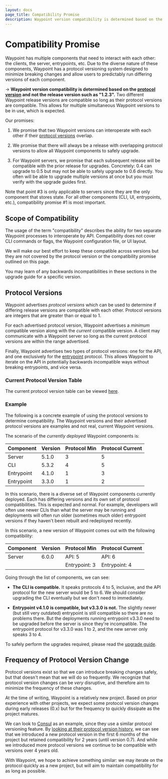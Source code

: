 ```yaml
---
layout: docs
page_title: Compatibility Promise
description: Waypoint version compatibility is determined based on the protocol version and not the release version such as "1.2.3". Two different Waypoint release versions are compatible so long as their protocol versions are compatible.
---
```


# Compatibility Promise

Waypoint has multiple components that need to interact with each other:
the clients, the server, entrypoints, etc. Due to the diverse nature of these
components, Waypoint has a protocol versioning system designed to minimize
breaking changes and allow users to predictably run differing versions of
each component.

-> **Waypoint version compatibility is determined based on the
[protocol version](#protocol-versions) and not the release version such
as "1.2.3".** Two different Waypoint release versions are compatible so
long as their protocol versions are compatible. This allows for multiple
simultaneous Waypoint versions to be in use, which is expected.

Our promises:

1. We promise that two Waypoint versions can interoperate with each other if their
   [protocol versions](#protocol-versions) overlap.

2. We promise that there will always be a release with overlapping protocol
   versions to allow all Waypoint components to safely upgrade.

3. For Waypoint servers, we promise that each subsequent release will be compatible with the
   prior release for upgrades. Concretely: 0.4 can upgrade to 0.5 but
   may not be able to safely upgrade to 0.6 directly. You often will be
   able to upgrade multiple versions at once but you must verify with the
   upgrade guides first.

Note that point #3 is only applicable to servers since they are the only
component that stores state. For all other components (CLI, UI, entrypoints,
etc.), compatibility promise #1 is most important.

## Scope of Compatibility

The usage of the term "compatibility" describes the ability for two
separate Waypoint processes to interoperate by API. Compatibility does
not cover CLI commands or flags, the Waypoint configuration file, or UI
layout.

We will make our best effort to keep these compatible across versions
but they are not covered by the protocol version or the compatibility
promise outlined on this page.

You may learn of any backwards incompatibilities in these sections
in the upgrade guide for a specific version.

## Protocol Versions

Waypoint advertises _protocol versions_ which can be used to determine
if differing release versions are compatible with each other. Protocol
versions are integers that are greater than or equal to 1.

For each advertised protocol version, Waypoint advertises a _minimum_
compatible version along with the _current_ compatible version. A client
may communicate with a Waypoint server so long as the current protocol
versions are within the range advertised.

Finally, Waypoint advertises two types of protocol versions: one for
the API, and one exclusively for the [entrypoint](/docs/entrypoint) protocol.
This allows Waypoint to iterate on the API in potentially backwards
incompatible ways without breaking entrypoints, and vice versa.

### Current Protocol Version Table

The current protocol version table can be viewed [here](/docs/upgrading/protocol-table).

### Example

The following is a concrete example of using the protocol versions to
determine compatibility. The Waypoint versions and their advertised protocol
versions are examples and not real, current Waypoint versions.

The scenario of the _currently deployed_ Waypoint components is:

| Component  | Version | Protocol Min | Protocol Current |
| ---------- | ------- | ------------ | ---------------- |
| Server     | 5.1.0   | 3            | 5                |
| CLI        | 5.3.2   | 4            | 5                |
| Entrypoint | 4.1.0   | 1            | 3                |
| Entrypoint | 3.3.0   | 1            | 2                |

In this scenario, there is a diverse set of Waypoint components currently
deployed. Each has differing versions and its own set of protocol compatibilities.
This is expected and normal. For example, developers will often use newer
CLIs than what the server may be running and deployments will often run older
(sometimes much older) entrypoint versions if they haven't been rebuilt and
redeployed recently.

In this scenario, a new version of Waypoint comes out with the following compatibility:

| Component | Version | Protocol Min  | Protocol Current |
| --------- | ------- | ------------- | ---------------- |
| Server    | 6.0.0   | API: 5        | API: 6           |
|           |         | Entrypoint: 3 | Entrypoint: 4    |

Going through the list of components, we can see:

- **The CLI is compatible.** It speaks protocols 4 to 5, inclusive, and the
  API protocol for the new server would be 5 to 6. We should consider
  upgrading the CLI eventually but we don't need to immediately.

- **Entrypoint v4.1.0 is compatible, but v3.3.0 is not.** The slightly
  newer (but still very outdated) entrypoint is still compatible so there
  are no problems there. But the deployments running entrypoint v3.3.0
  need to be upgraded before the server is since they're incompatible.
  The entrypoint protocol for v3.3.0 was 1 to 2, and the new server
  only speaks 3 to 4.

To safely perform the upgrades required, please read the
[upgrade guide](/docs/upgrading).

## Frequency of Protocol Version Change

Protocol versions exist so that we can introduce breaking changes safely,
but that doesn't mean that we will do so frequently. We recognize that protocol
version changes can be _very_ disruptive, and therefore aim to minimize
the frequency of these changes.

At the time of writing, Waypoint is a relatively new project. Based on
prior experience with other projects, we expect some protocol version changes
during early releases (0.x) but for the frequency to quickly dissipate as
the project matures.

We can look to [Consul](https://www.consul.io/) as an example, since they use
a similar protocol versioning feature. By
[looking at their protocol version history](https://www.consul.io/docs/upgrading/compatibility),
we can see that we introduced a new protocol version in the first 6 months
of the project but retained compatibility for 2 years (until version 0.7).
And while we introduced more protocol versions we continue to be compatible
with versions over 4 years old.

With Waypoint, we hope to achieve something similar: we may iterate on the
protocol quickly as a new project, but will aim to maintain compatibility
for as long as possible.

